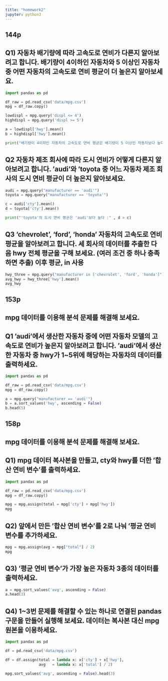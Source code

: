 ```yaml
---
title: "homework2"
jupyter: python3
---
```


## 144p

## Q1) 자동차 배기량에 따라 고속도로 연비가 다른지 알아보려고 합니다. 배기량이 4이하인 자동차와 5 이상인 자동차 중 어떤 자동차의 고속도로 연비 평균이 더 높은지 알아보세요.

```python
import pandas as pd

df_raw = pd.read_csv('data/mpg.csv')
mpg = df_raw.copy()

lowdispl = mpg.query('displ <= 4')
highdispl = mpg.query('displ >= 5')

a = lowdispl['hwy'].mean()
b = highdispl['hwy'].mean()

print("배기량이 4이하인 자동차의 고속도로 연비 평균은 배기량이 5 이상인 자동차보다 높다:" , a > b)
```
## Q2 자동차 제조 회사에 따라 도시 연비가 어떻게 다른지 알아보려고 합니다. 'audi'와 'toyota 중 어느 자동차 제조 회사의 도시 연비 평균이 더 높은지 알아보세요.
 
```python
audi = mpg.query("manufacturer == 'audi'")
toyota = mpg.query("manufacturer == 'toyota'")

c = audi['cty'].mean()
d = toyota['cty'].mean()

print("'toyota'의 도시 연비 평균은 'audi'보다 높다 :" , d > c)
```
 
## Q3 'chevrolet', 'ford', 'honda' 자동차의 고속도로 연비 평균을 알아보려고 합니다. 세 회사의 데이터를 추출한 다음 hwy 전체 평균을 구해 보세요.  (여러 조건 중 하나 충족하면 추출) 이후 평균, in 사용

```python
hwy_three = mpg.query("manufacturer in ['chevrolet', 'ford', 'honda']")
avg_hwy = hwy_three['hwy'].mean()
avg_hwy
```
## 153p 

## mpg 데이터를 이용해 분석 문제를 해결해 보세요.
## Q1 'audi'에서 생산한 자동차 중에 어떤 자동차 모델의 고속도로 연비가 높은지 알아보려고 합니다. 'audi'에서 생산한 자동차 중 hwy가 1~5위에 해당하는 자동차의 데이터를 출력하세요.

```python
import pandas as pd

df_raw = pd.read_csv('data/mpg.csv')
mpg = df_raw.copy()

a = mpg.query("manufacturer == 'audi'")
b = a.sort_values('hwy', ascending = False)
b.head(5)

```

## 158p

## mpg 데이터를 이용해 분석 문제를 해결해 보세요.
## Q1) mpg 데이터 복사본을 만들고, cty와 hwy를 더한 '합산 연비 변수'를 출력하세요.

```python
import pandas as pd

df_raw = pd.read_csv('data/mpg.csv')
mpg = df_raw.copy()

mpg = mpg.assign(total = mpg['cty'] + mpg['hwy'])
mpg
```

## Q2) 앞에서 만든 '합산 연비 변수'를 2로 나눠 '평균 연비 변수를 추가하세요.

```python
mpg = mpg.assign(avg = mpg["total"] / 2)
mpg
```

## Q3) '평균 연비 변수'가 가장 높은 자동차 3종의 데이터를 출력하세요.

```python
a = mpg.sort_values('avg', ascending = False)
a.head(3)

```
## Q4) 1~3번 문제를 해결할 수 있는 하나로 연결된 pandas 구문을 만들어 실행해 보세요. 데이터는 복사본 대신 mpg 원본을 이용하세요.
```python
import pandas as pd

df = pd.read_csv('data/mpg.csv')

df = df.assign(total = lambda x: x['cty'] + x['hwy'],
               avg   = lambda x: x['total'] / 2)

mpg.sort_values('avg', ascending = False).head(3)

```

